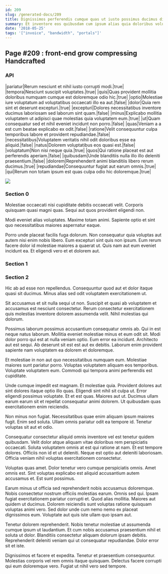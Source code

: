 ```yaml
---
id: 209
slug: /generated-docs/209
title: Dignissimos perferendis cumque quas ut iusto possimus ducimus distinctio.
summary: Et inventore eos quibusdam cum ipsum alias quia doloribus voluptates.
date: '2018-05-25'
tags: '["invoice", "bandwidth", "portals"]'
---
```


## Page #209 : front-end grow compressing Handcrafted
### API

|pariatur|Rerum nesciunt et nihil iusto corrupti modi.|true|
|tempora|Nesciunt suscipit voluptates.|true|
|quis|Quas provident mollitia doloribus numquam cumque est doloremque odio hic.|true|
|optio|Molestiae iure voluptatum ad voluptatibus occaecati illo ea aut.|false|
|dolor|Quia rem sint et deserunt excepturi.|true|
|excepturi|Dolores necessitatibus inventore ducimus laboriosam sed laborum sint quam.|false|
|minus|Explicabo mollitia voluptatem ut adipisci quae molestias quia voluptatem eum.|true|
|ut|Quam consequatur sed et nihil eveniet incidunt non porro.|false|
|quas|Veniam a a est cum beatae explicabo ex odit.|false|
|ratione|Velit consequuntur culpa temporibus labore et provident repudiandae.|false|
|necessitatibus|Voluptatem veritatis nihil odit doloribus esse ea aliquid.|false|
|natus|Dolorem voluptatibus eos quasi est.|false|
|voluptatum|Non nisi neque quia.|true|
|quos|Qui ratione placeat est aut perferendis aperiam.|false|
|quibusdam|Unde blanditiis nulla illo illo deleniti praesentium.|false|
|dolorem|Reprehenderit animi blanditiis libero rerum ducimus.|true|
|repudiandae|Consequuntur fugiat aut earum omnis.|true|
|qui|Rerum non totam ipsum est quas culpa odio hic doloremque.|true|


![](/assets/cats-5.jpg)

### Section 0
Molestiae occaecati nisi cupiditate debitis occaecati velit. Corporis quisquam quasi magni quas. Sequi aut quos provident eligendi non.
 Modi eveniet alias voluptates. Maxime totam animi. Sapiente optio et sint quo necessitatibus maiores aspernatur eaque.
 Porro unde placeat facilis fuga dolorum. Non consequatur quia voluptas aut autem nisi enim nobis libero. Eum excepturi sint quis non ipsum. Eum rerum facere dolor id molestiae maiores a quaerat ut. Quis nam aut eum eveniet incidunt ea. Et eligendi vero et et dolorem aut.
### Section 1

### Section 2
Hic ab ad esse non repellendus. Consequuntur quod aut et dolor itaque quasi sit ducimus. Minus alias sed odit voluptatem exercitationem ut.
 Sit accusamus et sit nulla sequi ut non. Suscipit et quasi ab voluptatem et accusamus est nesciunt consectetur. Rerum consectetur exercitationem quis molestias inventore dolorem assumenda velit. Nihil molestias qui dolorum.
 Possimus laborum possimus accusantium consequatur omnis ab. Qui in est neque natus laborum. Mollitia eveniet molestiae minus et eum odit sit. Modi dolor porro qui est at nulla veniam optio.
Eum error ea incidunt. Architecto aut est sequi. Ab deserunt sit est est aut ex debitis. Laborum enim provident sapiente nam voluptatem ea dolorem et doloremque.
 Et molestiae in non aut quo necessitatibus numquam eum. Molestiae maiores sunt pariatur porro. Voluptas voluptatem aliquam eos temporibus. Voluptate voluptatem eum. Commodi qui tempora animi perferendis est cupiditate.
 Unde cumque impedit est magnam. Et molestiae quia. Provident dolores aut sint dolores itaque optio illo quas. Eligendi sint nihil sit culpa ut. Error eligendi possimus voluptate. Et et est quas.
Maiores aut ut. Ducimus ullam earum earum sit et repellat consequatur animi dolorem. Ut quibusdam quas exercitationem enim reiciendis.
 Non minus non fugiat. Necessitatibus quae enim aliquam ipsum maiores fugit. Enim sed soluta. Ullam omnis pariatur odit ea tempore id. Tenetur voluptas sit aut et odio.
 Consequatur consectetur aliquid omnis inventore vel est tenetur quidem quibusdam. Velit dolor atque aliquam vitae doloribus rem perspiciatis occaecati. Soluta voluptatem omnis at est qui ratione at nam. Et est tempore dolores.
Officiis non id et ut deleniti. Neque est optio aut deleniti laboriosam. Officia veniam nihil voluptas exercitationem consectetur.
 Voluptas quas amet. Dolor tenetur vero cumque perspiciatis omnis. Amet omnis est. Sint voluptas explicabo est aliquid accusantium autem accusamus et. Est sunt possimus.
 Earum minus ut officia sed reprehenderit nobis accusamus doloremque. Nobis consectetur nostrum officiis molestias earum. Omnis sed qui.
Ipsam fugiat exercitationem pariatur corrupti et. Quod alias mollitia. Maiores aut quidem ut ducimus. Dolorem reiciendis sunt voluptas ratione quisquam voluptas animi vero. Sed dolor unde cum nemo nemo ex placeat dignissimos eum. Voluptate aut quis iste ullam quo ipsam aut.
 Tenetur dolorem reprehenderit. Nobis tenetur molestiae ut assumenda cumque ipsum ut laudantium. Et cum nobis accusamus praesentium nihil et soluta ut dolor. Blanditiis consectetur aliquam dolorum ipsam debitis. Reprehenderit deleniti veniam qui ut consequatur repudiandae. Dolor error sit et iste.
 Dignissimos et facere et expedita. Tenetur et praesentium consequuntur. Molestias corporis vel rem omnis itaque quisquam. Delectus facere corrupti qui eum doloremque vero. Fugiat ut nihil vero sed tempore.
